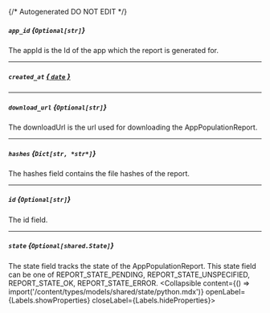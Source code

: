 {/* Autogenerated DO NOT EDIT  */}

##### `app_id` *{`Optional[str]`}*
The appId is the Id of the app which the report is generated for.

---
##### `created_at` [*{ `date` }*](https://docs.python.org/3/library/datetime.html#date-objects)

---
##### `download_url` *{`Optional[str]`}*
The downloadUrl is the url used for downloading the AppPopulationReport.

---
##### `hashes` *{`Dict[str, *str*]`}*
The hashes field contains the file hashes of the report.

---
##### `id` *{`Optional[str]`}*
The id field.

---
##### `state` *{`Optional[shared.State]`}*
The state field tracks the state of the AppPopulationReport. This state field can be one of REPORT_STATE_PENDING, REPORT_STATE_UNSPECIFIED, REPORT_STATE_OK, REPORT_STATE_ERROR.
<Collapsible content={() => import('/content/types/models/shared/state/python.mdx')} openLabel={Labels.showProperties} closeLabel={Labels.hideProperties}>
</Collapsible>


